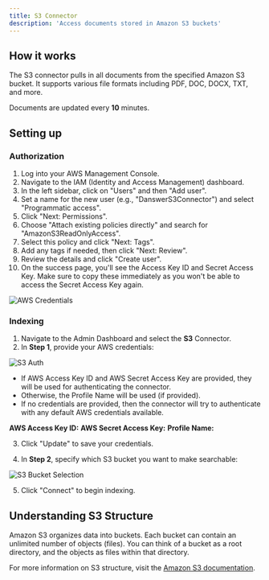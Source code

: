 ```yaml
---
title: S3 Connector
description: 'Access documents stored in Amazon S3 buckets'
---
```


## How it works
The S3 connector pulls in all documents from the specified Amazon S3 bucket. It supports various file formats including PDF, DOC, DOCX, TXT, and more.

Documents are updated every **10** minutes.

## Setting up

### Authorization

1. Log into your AWS Management Console.
2. Navigate to the IAM (Identity and Access Management) dashboard.
3. In the left sidebar, click on "Users" and then "Add user".
4. Set a name for the new user (e.g., "DanswerS3Connector") and select "Programmatic access".
5. Click "Next: Permissions".
6. Choose "Attach existing policies directly" and search for "AmazonS3ReadOnlyAccess".
7. Select this policy and click "Next: Tags".
8. Add any tags if needed, then click "Next: Review".
9. Review the details and click "Create user".
10. On the success page, you'll see the Access Key ID and Secret Access Key. Make sure to copy these immediately as you won't be able to access the Secret Access Key again.

![AWS Credentials](/images/connectors/s3/aws_credentials.png)

### Indexing

1. Navigate to the Admin Dashboard and select the **S3** Connector.
2. In **Step 1**, provide your AWS credentials:

![S3 Auth](/images/connectors/s3/s3_auth.png)

* If AWS Access Key ID and AWS Secret Access Key are provided, they will be used for authenticating the connector.
* Otherwise, the Profile Name will be used (if provided).
* If no credentials are provided, then the connector will try to authenticate with any default AWS credentials available.

**AWS Access Key ID:**
**AWS Secret Access Key:**
**Profile Name:**

3. Click "Update" to save your credentials.

4. In **Step 2**, specify which S3 bucket you want to make searchable:

![S3 Bucket Selection](/images/connectors/s3/s3_bucket_selection.png)

5. Click "Connect" to begin indexing.

## Understanding S3 Structure

Amazon S3 organizes data into buckets. Each bucket can contain an unlimited number of objects (files). You can think of a bucket as a root directory, and the objects as files within that directory.

For more information on S3 structure, visit the [Amazon S3 documentation](https://docs.aws.amazon.com/AmazonS3/latest/userguide/Welcome.html).